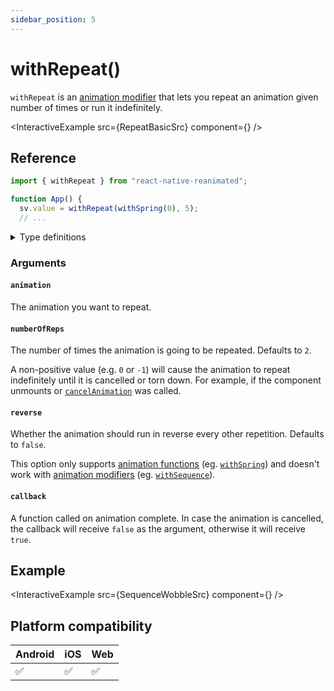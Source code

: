 ```yaml
---
sidebar_position: 5
---
```


# withRepeat()

`withRepeat` is an [animation modifier](/docs/fundamentals/glossary#animation-modifier) that lets you repeat an animation given number of times or run it indefinitely.


<InteractiveExample src={RepeatBasicSrc} component={<RepeatBasic />} />

## Reference

```javascript
import { withRepeat } from "react-native-reanimated";

function App() {
  sv.value = withRepeat(withSpring(0), 5);
  // ...
```

<details>
<summary>Type definitions</summary>

```typescript
type AnimatableValue = number | string | number[];

function withRepeat<T extends AnimatableValue>(
  animation: T,
  numberOfReps?: number,
  reverse?: boolean,
  callback?: (finished?: boolean, current?: AnimatableValue) => void
): T;
```

</details>

### Arguments

#### `animation`

The animation you want to repeat.

#### `numberOfReps` <Optional />

The number of times the animation is going to be repeated. Defaults to `2`.

A non-positive value (e.g. `0` or `-1`) will cause the animation to repeat indefinitely until it is cancelled or torn down. For example, if the component unmounts or [`cancelAnimation`](/) was called.

#### `reverse` <Optional />

Whether the animation should run in reverse every other repetition. Defaults to `false`.

This option only supports [animation functions](/docs/fundamentals/glossary#animation-function) (eg. [`withSpring`](/docs/animations/with-spring)) and doesn't work with [animation modifiers](/docs/fundamentals/glossary#animation-modifier) (eg. [`withSequence`](/docs/animations/with-sequence)).

#### `callback` <Optional />

A function called on animation complete. In case the animation is cancelled, the callback will receive `false` as the argument, otherwise it will receive `true`.

## Example


<InteractiveExample src={SequenceWobbleSrc} component={<SequenceWobble />} />

## Platform compatibility

<div class="compatibility">

| Android | iOS | Web |
| ------- | --- | --- |
| ✅      | ✅  | ✅  |

</div>
